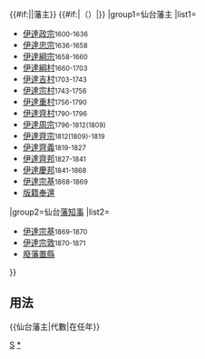 {{Navbox
|bodyclass=hlist

|name=仙台藩主
|title=伊達氏[[仙台藩]]{{#if:{{{1|}}}|{{{1|}}}|}}{{#if:{{{3|}}}|{{{3|}}}|藩主}} {{#if:{{{2|}}}|（{{{2|}}}）|}}
|group1=仙台藩主
|list1=
*[[伊達政宗]]<small>1600-1636</small>
*[[伊達忠宗]]<small>1636-1658</small>
*[[伊達綱宗]]<small>1658-1660</small>
*[[伊達綱村]]<small>1660-1703</small>
*[[伊達吉村]]<small>1703-1743</small>
*[[伊達宗村 (仙台藩主)|伊達宗村]]<small>1743-1756</small>
*[[伊達重村]]<small>1756-1790</small>
*[[伊達齊村]]<small>1790-1796</small>
*[[伊達周宗]]<small>1796-1812(1809)</small>
*[[伊達齊宗]]<small>1812(1809)-1819</small>
*[[伊達齊義]]<small>1819-1827</small>
*[[伊達齊邦]]<small>1827-1841</small>
*[[伊達慶邦]]<small>1841-1868</small>
*[[伊達宗基]]<small>1868-1869</small>
*[[版籍奉還]]
|group2=仙台[[藩知事]]
|list2=
*[[伊達宗基]]<small>1869-1870</small>
*[[伊達宗敦]]<small>1870-1871</small>
*[[廢藩置縣]]
}}<noinclude>

== 用法 ==
<nowiki>{{仙台藩主|代數|在任年}}</nowiki>
[[Category:歷代藩主模板|S]]
[[Category:仙台藩主|*]]
</noinclude>